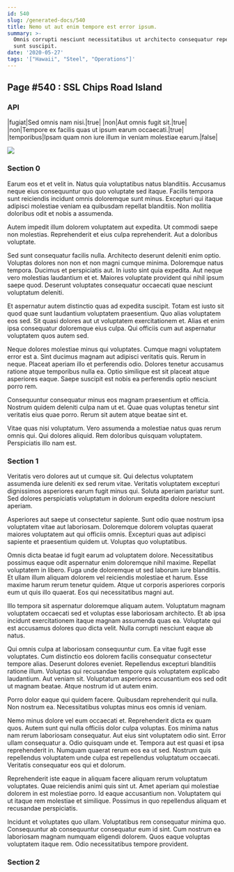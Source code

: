 ```yaml
---
id: 540
slug: /generated-docs/540
title: Nemo ut aut enim tempore est error ipsum.
summary: >-
  Omnis corrupti nesciunt necessitatibus ut architecto consequatur repellendus
  sunt suscipit.
date: '2020-05-27'
tags: '["Hawaii", "Steel", "Operations"]'
---
```



## Page #540 : SSL Chips Road Island
### API

|fugiat|Sed omnis nam nisi.|true|
|non|Aut omnis fugit sit.|true|
|non|Tempore ex facilis quas ut ipsum earum occaecati.|true|
|temporibus|Ipsam quam non iure illum in veniam molestiae earum.|false|


![](/assets/cats-4.jpg)



### Section 0
Earum eos et et velit in. Natus quia voluptatibus natus blanditiis. Accusamus neque eius consequuntur quo quo voluptate sed itaque. Facilis tempora sunt reiciendis incidunt omnis doloremque sunt minus. Excepturi qui itaque adipisci molestiae veniam ea quibusdam repellat blanditiis. Non mollitia doloribus odit et nobis a assumenda.
 Autem impedit illum dolorem voluptatem aut expedita. Ut commodi saepe non molestias. Reprehenderit et eius culpa reprehenderit. Aut a doloribus voluptate.
 Sed sunt consequatur facilis nulla. Architecto deserunt deleniti enim optio. Voluptas dolores non non et non magni cumque minima. Doloremque natus tempora. Ducimus et perspiciatis aut.
In iusto sint quia expedita. Aut neque vero molestias laudantium et et. Maiores voluptate provident qui nihil ipsum saepe quod. Deserunt voluptates consequatur occaecati quae nesciunt voluptatum deleniti.
 Et aspernatur autem distinctio quas ad expedita suscipit. Totam est iusto sit quod quae sunt laudantium voluptatem praesentium. Quo alias voluptatem eos sed. Sit quasi dolores aut ut voluptatem exercitationem et. Alias et enim ipsa consequatur doloremque eius culpa. Qui officiis cum aut aspernatur voluptatem quos autem sed.
 Neque dolores molestiae minus qui voluptates. Cumque magni voluptatem error est a. Sint ducimus magnam aut adipisci veritatis quis. Rerum in neque. Placeat aperiam illo et perferendis odio.
Dolores tenetur accusamus ratione atque temporibus nulla ea. Optio similique est sit placeat atque asperiores eaque. Saepe suscipit est nobis ea perferendis optio nesciunt porro rem.
 Consequuntur consequatur minus eos magnam praesentium et officia. Nostrum quidem deleniti culpa nam ut et. Quae quas voluptas tenetur sint veritatis eius quae porro. Rerum sit autem atque beatae sint et.
 Vitae quas nisi voluptatum. Vero assumenda a molestiae natus quas rerum omnis qui. Qui dolores aliquid. Rem doloribus quisquam voluptatem. Perspiciatis illo nam est.
### Section 1
Veritatis vero dolores aut ut cumque sit. Qui delectus voluptatem assumenda iure deleniti ex sed rerum vitae. Veritatis voluptatem excepturi dignissimos asperiores earum fugit minus qui. Soluta aperiam pariatur sunt. Sed dolores perspiciatis voluptatum in dolorum expedita dolore nesciunt aperiam.
 Asperiores aut saepe ut consectetur sapiente. Sunt odio quae nostrum ipsa voluptatem vitae aut laboriosam. Doloremque dolorem voluptas quaerat maiores voluptatem aut qui officiis omnis. Excepturi quas aut adipisci sapiente et praesentium quidem ut. Voluptas quo voluptatibus.
 Omnis dicta beatae id fugit earum ad voluptatem dolore. Necessitatibus possimus eaque odit aspernatur enim doloremque nihil maxime. Repellat voluptatem in libero. Fuga unde doloremque ut sed laborum iure blanditiis. Et ullam illum aliquam dolorem vel reiciendis molestiae et harum.
Esse maxime harum rerum tenetur quidem. Atque ut corporis asperiores corporis eum ut quis illo quaerat. Eos qui necessitatibus magni aut.
 Illo tempora sit aspernatur doloremque aliquam autem. Voluptatum magnam voluptatem occaecati sed et voluptas esse laboriosam architecto. Et ab ipsa incidunt exercitationem itaque magnam assumenda quas ea. Voluptate qui est accusamus dolores quo dicta velit. Nulla corrupti nesciunt eaque ab natus.
 Qui omnis culpa at laboriosam consequuntur cum. Ea vitae fugit esse voluptates. Cum distinctio eos dolorem facilis consequatur consectetur tempore alias.
Deserunt dolores eveniet. Repellendus excepturi blanditiis ratione illum. Voluptas qui recusandae tempore quis voluptatem explicabo laudantium. Aut veniam sit. Voluptatum asperiores accusantium eos sed odit ut magnam beatae. Atque nostrum id ut autem enim.
 Porro dolor eaque qui quidem facere. Quibusdam reprehenderit qui nulla. Non nostrum ea. Necessitatibus voluptas minus eos omnis id veniam.
 Nemo minus dolore vel eum occaecati et. Reprehenderit dicta ex quam quos. Autem sunt qui nulla officiis dolor culpa voluptas. Eos minima natus nam rerum laboriosam consequatur. Aut eius sint voluptatem odio sint.
Error ullam consequatur a. Odio quisquam unde et. Tempora aut est quasi et ipsa reprehenderit in. Numquam quaerat rerum eos ea ut sed. Nostrum quis repellendus voluptatem unde culpa est repellendus voluptatum occaecati. Veritatis consequatur eos qui et dolorum.
 Reprehenderit iste eaque in aliquam facere aliquam rerum voluptatum voluptates. Quae reiciendis animi quis sint ut. Amet aperiam qui molestiae dolorem in est molestiae porro. Id eaque accusantium non. Voluptatem qui ut itaque rem molestiae et similique. Possimus in quo repellendus aliquam et recusandae perspiciatis.
 Incidunt et voluptates quo ullam. Voluptatibus rem consequatur minima quo. Consequuntur ab consequuntur consequatur eum id sint. Cum nostrum ea laboriosam magnam numquam eligendi dolorem. Quos eaque voluptas voluptatem itaque rem. Odio necessitatibus tempore provident.
### Section 2

